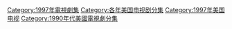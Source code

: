[[Category:1997年電視劇集|Category:1997年電視劇集]]
[[Category:各年美国电视剧分集|Category:各年美国电视剧分集]]
[[Category:1997年美国电视|Category:1997年美国电视]]
[[Category:1990年代美國電視劇分集|Category:1990年代美國電視劇分集]]